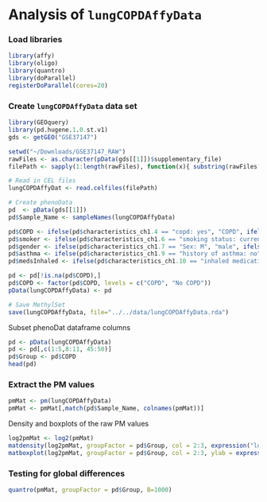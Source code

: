 Analysis of `lungCOPDAffyData`
========================================================

### Load libraries
```r
library(affy)
library(oligo)
library(quantro)
library(doParallel)
registerDoParallel(cores=20)
```

### Create `lungCOPDAffyData` data set
```r
library(GEOquery)
library(pd.hugene.1.0.st.v1)
gds <- getGEO("GSE37147")

setwd("~/Downloads/GSE37147_RAW")
rawFiles <- as.character(pData(gds[[1]])$supplementary_file)
filePath <- sapply(1:length(rawFiles), function(x){ substring(rawFiles[x], 83) })

# Read in CEL files
lungCOPDAffyDat <- read.celfiles(filePath)

# Create phenoData
pd  <- pData(gds[[1]])
pd$Sample_Name <- sampleNames(lungCOPDAffyData)

pd$COPD <- ifelse(pd$characteristics_ch1.4 == "copd: yes", "COPD", ifelse(pd$characteristics_ch1.4 == "copd: no", "No COPD", NA))
pd$smoker <- ifelse(pd$characteristics_ch1.6 == "smoking status: current smoker (CS)", "current smoker", ifelse(pd$characteristics_ch1.6 == "smoking status: ex-smoker (EX)", "ex-smoker", NA))
pd$gender <- ifelse(pd$characteristics_ch1.7 == "Sex: M", "male", ifelse(pd$characteristics_ch1.7 == "Sex: F", "female", NA))
pd$asthma <- ifelse(pd$characteristics_ch1.9 == "history of asthma: no", "no asthma", "asthma")
pd$medsInhaled <- ifelse(pd$characteristics_ch1.10 == "inhaled medications: no", "no inhaled meds", "inhaled meds")

pd <- pd[!is.na(pd$COPD),]
pd$COPD <- factor(pd$COPD, levels = c("COPD", "No COPD"))
pData(lungCOPDAffyData) <- pd

# Save MethylSet
save(lungCOPDAffyData, file="../../data/lungCOPDAffyData.rda")
```

Subset phenoDat dataframe columns
```r
pd <- pData(lungCOPDAffyData)
pd <- pd[,c(1:5,8:11, 45:50)]
pd$Group <- pd$COPD
head(pd)
```

### Extract the PM values
```r
pmMat <- pm(lungCOPDAffyData)
pmMat <- pmMat[,match(pd$Sample_Name, colnames(pmMat))]
```

Density and boxplots of the raw PM values
```r
log2pmMat <- log2(pmMat)
matdensity(log2pmMat, groupFactor = pd$Group, col = 2:3, expression("log"[2]~"PM values"), ylab = "density")
matboxplot(log2pmMat, groupFactor = pd$Group, col = 2:3, ylab = expression("log"[2]~"PM values"))
```

### Testing for global differences
```r
quantro(pmMat, groupFactor = pd$Group, B=1000)
```
